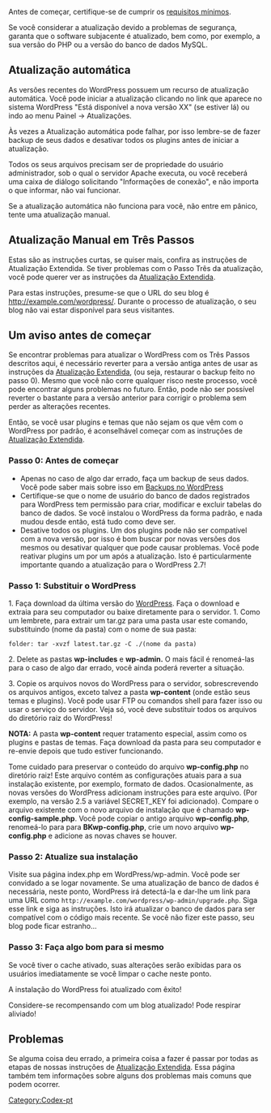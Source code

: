 {{Languages|
{{en|Updating_WordPress}}
{{es|Actualizar_WordPress}}
{{fr|Mettre_a_Jour_WordPress}}
{{fi|WordPressin päivittäminen}}
{{he|שדרוג וורדפרס}}
{{it|Aggiornare_WordPress}}
{{ja|WordPress のアップグレード}}
{{ka|ვორდპრესის განახლება}}
{{nl|WordPress updaten}}
{{pt|Como Atualizar o WordPress}}
{{pt-br|Atualizando o WordPress}}
{{ru|Обновление WordPress}}
{{sk|Aktualizácia WordPress}}
{{th|Updating_WordPress}}
{{zh-cn|升级 WordPress}}
{{zh-tw|升級WordPress}}
}}
{{Comunidade WP-Brasil}}
Antes de começar, certifique-se de cumprir os [[pt-br:Hospedando_o_WordPress#Requerimentos do Servidor |requisitos mínimos]].

Se você considerar a atualização devido a problemas de segurança, garanta que o software subjacente é atualizado, bem como, por exemplo, a sua versão do PHP ou a versão do banco de dados MySQL.

==Atualização automática==

As versões recentes do WordPress possuem um recurso de atualização automática. Você pode iniciar a atualização clicando no link que aparece no sistema WordPress "Está disponível a nova versão XX" (se estiver lá) ou indo ao menu Painel -> Atualizações. 

Às vezes a Atualização automática pode falhar,  por isso lembre-se de fazer backup de seus dados e desativar todos os plugins antes de iniciar a atualização.

Todos os seus arquivos precisam ser de propriedade do usuário administrador, sob o qual o servidor Apache executa, ou você receberá uma caixa de diálogo solicitando "Informações de conexão", e não importa o que informar, não vai funcionar.

Se a atualização automática não funciona para você, não entre em pânico, tente uma atualização manual.

==Atualização Manual em Três Passos==

Estas são as instruções curtas, se quiser mais, confira as instruções de Atualização Extendida. Se tiver problemas com o Passo Três da atualização, você pode querer ver as instruções da [[pt-br:Atualização Extendida|Atualização Extendida]].

Para estas instruções, presume-se que o URL do seu blog é http://example.com/wordpress/. Durante o processo de atualização, o seu blog não vai estar disponível para seus visitantes.

==Um aviso antes de começar==

Se encontrar problemas para atualizar o WordPress com os Três Passos descritos aqui, é necessário reverter para a versão antiga antes de usar as instruções da [[pt-br:Atualização Extendida|Atualização Extendida]], (ou seja, restaurar o backup feito no passo 0). Mesmo que você não corre qualquer risco neste processo,  você pode encontrar alguns problemas no futuro. Então, pode não ser possível reverter o bastante para a versão anterior para corrigir o problema sem perder as alterações recentes.

Então, se você usar plugins e temas que não sejam os que vêm com o WordPress por padrão, é aconselhável começar com as instruções de [[pt-br:Atualização Extendida|Atualização Extendida]].

===Passo 0: Antes de começar===

* Apenas no caso de algo dar errado, faça um backup de seus dados. Você pode saber mais sobre isso em [[pt-br:Backups no WordPress | Backups no WordPress ]]
* Certifique-se que o nome de usuário do banco de dados registrados para WordPress tem permissão para criar, modificar e excluir tabelas do banco de dados. Se você instalou o WordPress da forma padrão, e nada mudou desde então, está tudo como deve ser.
* Desative todos os plugins. Um dos plugins pode não ser compatível com a nova versão, por isso é bom buscar por novas versões dos mesmos ou desativar qualquer que pode causar problemas. Você pode reativar plugins um por um após a atualização. Isto é particularmente importante quando a atualização para o WordPress 2.7!

===Passo 1: Substituir o WordPress===

1. Faça download da última versão do [http://wordpress.org/download/ WordPress]. Faça o download e extraia para seu computador ou baixe diretamente para o servidor.
1. Como um lembrete, para extrair um tar.gz para uma pasta usar este comando, substituindo (nome da pasta) com o nome de sua pasta: 

<code>folder: tar -xvzf latest.tar.gz -C ./(nome da pasta) </code>

2. Delete as pastas <b>wp-includes</b> e <b>wp-admin.</b> O mais fácil é renomeá-las para o caso de algo dar errado, você ainda poderá reverter a situação.

3. Copie os arquivos novos do WordPress para o servidor, sobrescrevendo os arquivos antigos, exceto talvez a pasta <b>wp-content</b> (onde estão seus temas e plugins). Você pode usar  FTP ou comandos shell para fazer isso ou usar o serviço do servidor. Veja só, você deve substituir todos os arquivos do diretório raiz do WordPress! 

<b>NOTA:</b> A pasta <b>wp-content</b> requer tratamento especial, assim como os plugins e pastas de temas. Faça download da pasta para seu computador e re-envie depois que tudo estiver funcionando.

Tome cuidado para preservar o conteúdo do arquivo <b>wp-config.php</b> no diretório raiz! 
Este arquivo contém as configurações atuais para a sua instalação existente, por exemplo, formato de dados. Ocasionalmente, as novas versões do WordPress adicionam instruções para este arquivo. (Por exemplo, na versão 2.5 a variável SECRET_KEY foi adicionado). Compare o arquivo existente com o novo arquivo de instalação que é chamado <b>wp-config-sample.php</b>. Você pode copiar o antigo arquivo <b>wp-config.php</b>, renomeá-lo para para <b>BKwp-config.php</b>, crie um novo arquivo <b>wp-config.php</b> e adicione as novas chaves se houver.

===Passo 2: Atualize sua instalação===

Visite sua página index.php em WordPress/wp-admin. Você pode ser convidado a se logar novamente. Se uma atualização de banco de dados é necessária, neste ponto, WordPress irá detectá-la e dar-lhe um link para uma URL como <code><nowiki>http://example.com/wordpress/wp-admin/upgrade.php</nowiki></code>. Siga esse link e siga as instruções. Isto irá atualizar o banco de dados para ser compatível com o código mais recente. Se você não fizer este passo, seu blog pode ficar estranho...

=== Passo 3: Faça algo bom para si mesmo===

Se você tiver o cache ativado, suas alterações serão exibidas para os usuários imediatamente se você limpar o cache neste ponto.

A instalação do WordPress foi atualizado com êxito! 

Considere-se recompensando com um blog atualizado! Pode respirar aliviado!

==Problemas==

Se alguma coisa deu errado, a primeira coisa a fazer é passar por todas as etapas de nossas instruções de [[pt-br:Atualização Extendida|Atualização Extendida]]. Essa página também tem informações sobre alguns dos problemas mais comuns que podem ocorrer.
{{DEFAULTSORT:A}}
[[Category:Codex-pt]]